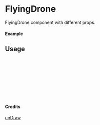 
<Meta of={FlyingDrone} title="unDraw/FlyingDrone" />

# FlyingDrone

FlyingDrone component with different props.

#### Example

<Canvas of={FlyingDrone.Primary} />

## Usage

```ts
import { FlyingDrone } from "yadl-ui";

const Example = () => {
  return (
      <FlyingDrone />
  );
};

export default Example;
```

#### Credits
[unDraw](https://undraw.co/illustrations)

